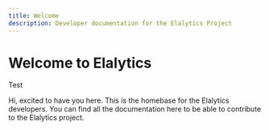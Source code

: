 ```yaml
---
title: Welcome
description: Developer documentation for the Elalytics Project
---
```


# Welcome to Elalytics


<Layout>

<p className="text-4xl">Test</p>

Hi, excited to have you here. This is the homebase for the Elalytics developers. You can find all the documentation here to be able to contribute to the Elalytics project.

</Layout>
